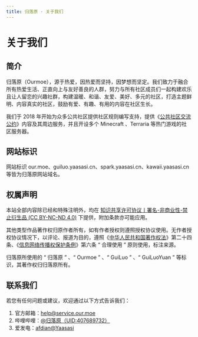 ```yaml
---
title: 归落原 · 关于我们
---
```


# 关于我们

## 简介

归落原（Ourmoe），源于热爱，因热爱而坚持，因梦想而坚定。我们致力于融合所有热爱生活、正直向上与友好善良的人群，努力与所有社区成员们一起构建欢乐且让人留恋的兴趣社群，构建温暖、和谐、友爱、美好、多元的社区，打造主题鲜明、内容真实的社区，鼓励有爱、有趣、有用的内容在社区生长。

我们于 2018 年开始为众多公共社区提供社区规则编写支持，提供《[公共社区交流公约](../docs/treaty/community_communication_covenant)》内容及其周边服务，并且开设多个 Minecraft 、Terraria 等热门游戏的社区服务器。

## 网站标识

网站标识 our.moe、guiluo.yaasasi.cn、spark.yaasasi.cn、kawaii.yaasasi.cn 等皆为归落原网站域名。

## 权属声明

本站全部内容除已经和特殊注明外，均在 [知识共享许可协议丨署名-非商业性-禁止衍生品 (CC BY-NC-ND 4.0)](https://creativecommons.org/licenses/by-nc-nd/4.0/) 下提供，附加条款亦可能应用。

其他类型作品著作权归原作者所有，如有作者授权则遵照授权协议使用。无作者授权协议情况下，以评论、报道为目的，遵照《[中华人民共和国著作权法](https://flk.npc.gov.cn/detail2.html?ZmY4MDgwODE3NTJiN2Q0MzAxNzVlNDc2NmJhYjE1NTc%3D)》第二十四条、《[信息网络传播权保护条例](https://flk.npc.gov.cn/detail.html?ZmY4MDgwODE2ZjNjYmIzYzAxNmY0MTM5OTJiMjFkYjk%3D)》第六条 “ 合理使用 ” 原则使用，标注来源。

归落原所使用的 “ 归落原 ” 、“ Ourmoe ” 、“ GuiLuo ” 、“ GuiLuoYuan ” 等标识，其著作权归归落原所有。

## 联系我们

若您有任何问题或建议，欢迎通过以下方式告诉我们：

1. 官方邮箱：help@service.our.moe
2. 哔哩哔哩：[@归落原（UID:407689732）](https://space.bilibili.com/407689732)
3. 爱发电：[afdian@Yaasasi](https://afdian.net/@Yaasasi)